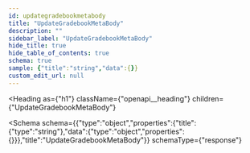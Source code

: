 ```yaml
---
id: updategradebookmetabody
title: "UpdateGradebookMetaBody"
description: ""
sidebar_label: "UpdateGradebookMetaBody"
hide_title: true
hide_table_of_contents: true
schema: true
sample: {"title":"string","data":{}}
custom_edit_url: null
---
```



<Heading
  as={"h1"}
  className={"openapi__heading"}
  children={"UpdateGradebookMetaBody"}
>
</Heading>





<Schema
  schema={{"type":"object","properties":{"title":{"type":"string"},"data":{"type":"object","properties":{}}},"title":"UpdateGradebookMetaBody"}}
  schemaType={"response"}
>
  
</Schema>
            